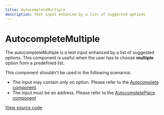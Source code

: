 ```yaml
---
title: AutocompleteMultiple
description: Text input enhanced by a list of suggested options
---
```


# AutocompleteMultiple

The autocompleteMultiple is a text input enhanced by a list of suggested options. This component is useful when the user has to choose **multiple** option from a predefined list.

This component shouldn't be used in the following scenarios:

- The input may contain only on option. Please refer to the [Autocomplete component](/docs/components/autocomplete).
- The input must be an address. Please refer to the [AutocompletePlace component](/docs/components/autocomplete-place)

[View source code](https://github.com/Spendesk/grapes/tree/master/src/components/AutocompleteMultiple)
